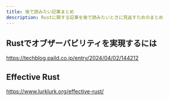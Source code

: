 ```yaml
---
title: 後で読みたい記事まとめ
description: Rustに関する記事を後で読みたいときに見返すためのまとめ
---
```


## Rustでオブザーバビリティを実現するには

https://techblog.paild.co.jp/entry/2024/04/02/144212

## Effective Rust

https://www.lurklurk.org/effective-rust/
